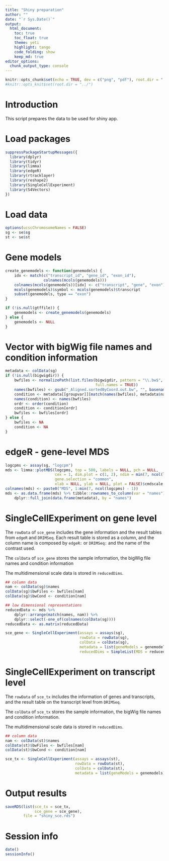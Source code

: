 ```yaml
---
title: "Shiny preparation"
author: ""
date: "`r Sys.Date()`"
output: 
  html_document:
    toc: true
    toc_float: true
    theme: yeti
    highlight: tango
    code_folding: show
    keep_md: true
editor_options: 
  chunk_output_type: console
---
```


```r
knitr::opts_chunk$set(echo = TRUE, dev = c("png", "pdf"), root.dir = "../")
#knitr::opts_knit$set(root.dir = "../")
```

# Introduction

This script prepares the data to be used for shiny app. 

# Load packages

```r
suppressPackageStartupMessages({
  library(dplyr)
  library(tidyr)
  library(limma)
  library(edgeR)
  library(rtracklayer)
  library(reshape2)
  library(SingleCellExperiment)
  library(S4Vectors)
})
```

# Load data

```r
options(ucscChromosomeNames = FALSE)
sg <- se$sg
st <- se$st
```

# Gene models

```r
create_genemodels <- function(genemodels) {
    idx <- match(c("transcript_id", "gene_id", "exon_id"), 
                 colnames(mcols(genemodels)))
    colnames(mcols(genemodels))[idx] <- c("transcript", "gene", "exon")
    mcols(genemodels)$symbol <- mcols(genemodels)$transcript
    subset(genemodels, type == "exon")
}

if (!is.null(gtffile)) {
    genemodels <- create_genemodels(genemodels)
} else {
    genemodels <- NULL
}
```

# Vector with bigWig file names and condition information

```r
metadata <- colData(sg)
if (!is.null(bigwigdir)) {
    bwfiles <- normalizePath(list.files(bigwigdir, pattern = "\\.bw$", 
                                        full.names = TRUE))
    names(bwfiles) <- gsub("_Aligned.sortedByCoord.out.bw", "", basename(bwfiles))
    condition <- metadata[[groupvar]][match(names(bwfiles), metadata$names)]
    names(condition) <- names(bwfiles)
    ordr <- order(condition)
    condition <- condition[ordr]
    bwfiles <- bwfiles[ordr]
} else {
    bwfiles <- NA
    condition <- NA
}
```

# edgeR - gene-level MDS

```r
logcpms <- assay(sg, "logcpm")
mds <- limma::plotMDS(logcpms, top = 500, labels = NULL, pch = NULL,
                      cex = 1, dim.plot = c(1, 2), ndim = min(7, ncol(logcpms) - 1),
                      gene.selection = "common",
                      xlab = NULL, ylab = NULL, plot = FALSE)$cmdscale.out
colnames(mds) <- paste0("MDS", 1:min(7, ncol(logcpms) - 1))
mds <- as.data.frame(mds) %>% tibble::rownames_to_column(var = "names") %>%
    dplyr::full_join(data.frame(metadata), by = "names")
```

# SingleCellExperiment on gene level

The `rowData` of `sce_gene` includes the gene information and the result tables
from `edgeR` and `DRIMSeq`. Each result table is stored as a column, and the
column name is composed by `edgeR:` or `DRIMSeq:` and the name of the contrast
used. 

The `colData` of `sce_gene` stores the sample information, the bigWig file names
and condition information

The multidimensional scale data is stored in `reducedDims`.

```r
## column data
nam <- colData(sg)$names
colData(sg)$bwFiles <- bwfiles[nam]
colData(sg)$bwCond <- condition[nam]

## low dimensional representations
reducedData <- mds %>%
    dplyr::arrange(match(names, nam)) %>%
    dplyr::select(-one_of(colnames(colData(sg))))
reducedData <- as.matrix(reducedData)

sce_gene <- SingleCellExperiment(assays = assays(sg), 
                                 rowData = rowData(sg),
                                 colData = colData(sg),
                                 metadata = list(geneModels = genemodels),
                                 reducedDims = SimpleList(MDS = reducedData))
```

# SingleCellExperiment on transcript level

The `rowData` of `sce_tx` includes the information of genes and transcripts,
and the result table on the transcript level from `DRIMSeq`.

The `colData` of `sce_tx` stores the sample information, the bigWig file names
and condition information.

The multidimensional scale data is stored in `reducedDims`.

```r
## column data
nam <- colData(st)$names
colData(st)$bwFiles <- bwfiles[nam]
colData(st)$bwCond <- condition[nam]

sce_tx <- SingleCellExperiment(assays = assays(st), 
                               rowData = rowData(st),
                               colData = colData(st),
                               metadata = list(geneModels = genemodels))
```

# Output results

```r
saveRDS(list(sce_tx = sce_tx, 
             sce_gene = sce_gene),
        file = "shiny_sce.rds")
```

# Session info

```r
date()
sessionInfo()
```

